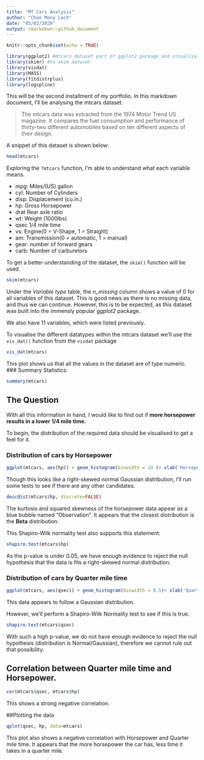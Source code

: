 ```yaml
---
title: "MT Cars Analysis"
author: "Chan Mony Lach"
date: "05/02/2020"
output: rmarkdown::github_document
---
```


```r
knitr::opts_chunk$set(echo = TRUE)
```

```r
library(ggplot2) #mtcars dataset part of ggplot2 package and visualisation
library(skimr) #to skim dataset
library(visdat)
library(MASS)
library(fitdistrplus)
library(logspline)
```

This will be the second installment of my portfolio. In this markdown document, I'll be analysing the mtcars dataset. 

> The mtcars data was extracted from the 1974 Motor Trend US magazine. It compares the fuel consumption and performance of thirty-two different automobiles based on ten different aspects of their design.

A snippet of this dataset is shown below: 
```r
head(mtcars)
```
Exploring the `?mtcars` function, I'm able to understand what each variable means. 

* mpg: Miles/(US) gallon
* cyl: Number of Cylinders
* disp: Displacement (cu.in.)
* hp: Gross Horsepower
* drat Rear axle ratio
* wt: Weight (1000lbs)
* qsec 1/4 mile time
* vs: Engine(0 = V-Shape, 1 = Straight)
* am: Transmission(0 = automatic, 1 = manual)
* gear: number of forward gears
* carb: Number of carburetors

To get a better understanding of the dataset, the `skim()` function will be used.
```r
skim(mtcars)
```
Under the *Variable type* table, the *n_missing* column shows a value of 0 for all variables of this dataset. This is good news as there is no missing data, and thus we can continue. However, this is to be expected, as this dataset was built into the immensly popular *ggplot2* package.

We also have 11 variables, which were listed previously. 

To visualise the different datatypes within the mtcars dataset we'll use the `vis_dat()` function from the `visdat` package

```r
vis_dat(mtcars)
```
This plot shows us that all the values in the dataset are of type numeric.
### Summary Statistics: 
```r
summary(mtcars)
```

## The Question
With all this information in hand, I would like to find out if **more horsepower results in a lower 1/4 mile time. **

To begin, the distribution of the required data should be visualised to get a feel for it. 

### Distribution of cars by Horsepower
```r
ggplot(mtcars, aes(hp)) + geom_histogram(binwidth = 10 )+ xlab('Horsepower') + ylab('No. of Cars') + ggtitle('Distribution of cars by Horsepower')
```

Though this looks like a right-skewed normal Gaussian distribution, I'll run some tests to see if there are any other candidates.

```r
descdist(mtcars$hp, discrete=FALSE)
```

The kurtosis and squared skewness of the horsepower data appear as a blue bubble named "Observation". It appears that the closest distribution is the **Beta** distribution. 

This Shapiro-Wilk normality test also supports this statement:
```r
shapiro.test(mtcars$hp)
```
As the p-value is under 0.05, we have enough evidence to reject the null hypothesis that the data is fits a right-skewed normal distribution. 

### Distribution of cars by Quarter mile time
```r
ggplot(mtcars, aes(qsec)) + geom_histogram(binwidth = 0.5)+ xlab('Quarter Mile Time') + ylab('No. of Cars') + ggtitle('Distribution of cars by Quarter mile time')
```

This data appears to follow a Gaussian distribution. 

However, we'll perform a Shapiro-Wilk Normality test to see if this is true. 

```r
shapiro.test(mtcars$qsec)
```
With such a high p-value, we do not have enough evidence to reject the null hypothesis (distribution is Normal/Gaussian), therefore we cannot rule out that possibility. 

## Correlation between Quarter mile time and Horsepower.

```r
cor(mtcars$qsec, mtcars$hp)
```
This shows a strong negative correlation. 

##Plotting the data
```r
qplot(qsec, hp, data=mtcars)
```

This plot also shows a negative correlation with Horsepower and Quarter mile time. It appears that the more horsepower the car has, less time it takes in a quarter mile. 